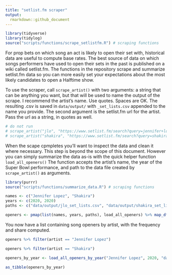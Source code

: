 ```yaml
---
title: "setlist.fm scraper"
output:
  rmarkdown::github_document
---
```


```r
library(tidyverse)
library(tidylog)
source("scripts/functions/scrape_setlistfm.R") # scraping functions
```

For prop bets on which song an act is likely to open their set with, historical data are useful to compute base rates. The best source of data on which songs performers have used to open their sets in the past is published on a wiki called setlist.fm. The functions in the repository scrape and summarize setlist.fm data so you can more easily set your expectations about the most likely candidates to open a Halftime show.

To use the scraper, call `scrape_artist()` with two arguments: a string that can be anything you want, but that will be used to name the output of the scrape. I recommend the artist's name. Use quotes. Spaces are OK. The resulting .csv is saved in `data/output/` with `_set_lists.csv` appended to the name you provide. The second argument is the setlist.fm url for the artist. Pass the url as a string, in quotes as well.

```r
# do not run
# scrape_artist("jlo", "https://www.setlist.fm/search?query=jennifer+lopez")
# scrape_artist("shakira", "https://www.setlist.fm/search?query=shakira")
```
When the scape cpmpletes you'll want to inspect the data and clean it where necessary. This step is beyond the scope of this document. However you can simply summarize the data as-is with the quick helper function `load_all_openers()` The function accepts the artist's name, the year of the Super Bowl performance, and path to the data file created by `scrape_artist()` as arguments.

```r
library(purrr)
source("scripts/functions/summarize_data.R") # scraping functions

names <- c("Jennifer Lopez", "Shakira")
years <- c(2020, 2020)
paths <- c("data/output/jlo_set_lists.csv", "data/output/shakira_set_lists.csv")

openers <- pmap(list(names, years, paths), load_all_openers) %>% map_df(as_tibble)
```

You now have a list containing song openers by artist, with the frequency and share computed.

```r
openers %>% filter(artist == "Jennifer Lopez")
```
```r
openers %>% filter(artist == "Shakira")
```

```r
openers_by_year <- load_all_openers_by_year("Jennifer Lopez", 2020, "data/output/jlo_set_lists.csv")
```

```r
as_tibble(openers_by_year)
```

